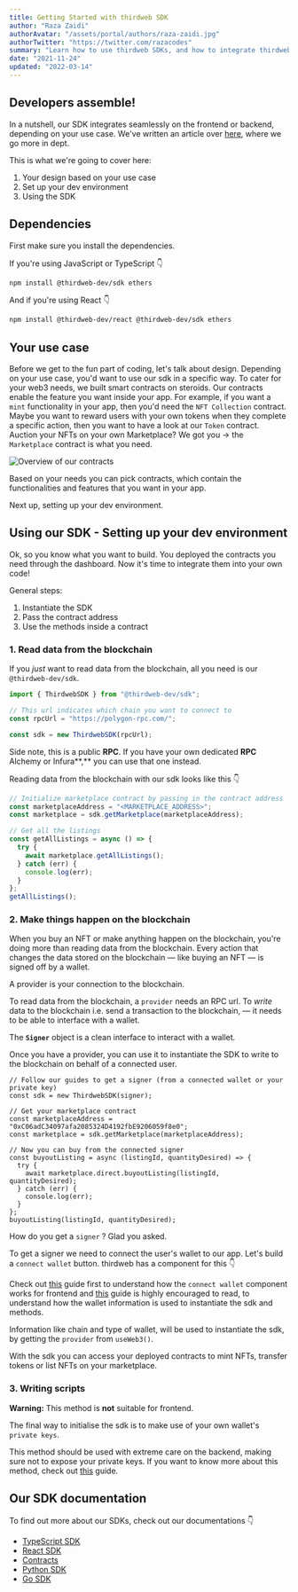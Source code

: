 ```yaml
---
title: Getting Started with thirdweb SDK
author: "Raza Zaidi"
authorAvatar: "/assets/portal/authors/raza-zaidi.jpg"
authorTwitter: "https://twitter.com/razacodes"
summary: "Learn how to use thirdweb SDKs, and how to integrate thirdweb SDKs with your existing codebase."
date: "2021-11-24"
updated: "2022-03-14"
---
```


## Developers assemble!

In a nutshell, our SDK integrates seamlessly on the frontend or backend, depending on your use case. We've written an article over [here](/guides/sdk-guide), where we go more in dept.

This is what we're going to cover here:

1. Your design based on your use case
2. Set up your dev environment
3. Using the SDK

## Dependencies

First make sure you install the dependencies.

If you're using JavaScript or TypeScript 👇

```bash
npm install @thirdweb-dev/sdk ethers
```

And if you're using React 👇

```bash
npm install @thirdweb-dev/react @thirdweb-dev/sdk ethers
```

## Your use case

Before we get to the fun part of coding, let's talk about design. Depending on your use case, you'd want to use our sdk in a specific way. To cater for your web3 needs, we built smart contracts on steroids. Our contracts enable the feature you want inside your app.
For example, if you want a `mint` functionality in your app, then you'd need the `NFT Collection` contract. Maybe you want to reward users with your own tokens when they complete a specific action, then you want to have a look at our `Token` contract. Auction your NFTs on your own Marketplace? We got you → the `Marketplace` contract is what you need.

![Overview of our contracts](/assets/portal/contracts/index/select-type-of-contract.png)

Based on your needs you can pick contracts, which contain the functionalities and features that you want in your app.

Next up, setting up your dev environment.

## Using our SDK - Setting up your dev environment

Ok, so you know what you want to build. You deployed the contracts you need through the dashboard. Now it's time to integrate them into your own code!

General steps:

1. Instantiate the SDK
2. Pass the contract address
3. Use the methods inside a contract

### 1. Read data from the blockchain

If you _just_ want to read data from the blockchain, all you need is our `@thirdweb-dev/sdk`.

```jsx
import { ThirdwebSDK } from "@thirdweb-dev/sdk";

// This url indicates which chain you want to connect to
const rpcUrl = "https://polygon-rpc.com/";

const sdk = new ThirdwebSDK(rpcUrl);
```

Side note, this is a public **RPC**. If you have your own dedicated **RPC** Alchemy or Infura**,** you can use that one instead.

Reading data from the blockchain with our sdk looks like this 👇

```jsx
// Initialize marketplace contract by passing in the contract address
const marketplaceAddress = "<MARKETPLACE_ADDRESS>";
const marketplace = sdk.getMarketplace(marketplaceAddress);

// Get all the listings
const getAllListings = async () => {
  try {
    await marketplace.getAllListings();
  } catch (err) {
    console.log(err);
  }
};
getAllListings();
```

### 2. Make things happen on the blockchain

When you buy an NFT or make anything happen on the blockchain, you're doing more than reading data from the blockchain. Every action that changes the data stored on the blockchain — like buying an NFT — is signed off by a wallet.

A provider is your connection to the blockchain.

To read data from the blockchain, a `provider` needs an RPC url. To _write_ data to the blockchain i.e. send a transaction to the blockchain, — it needs to be able to interface with a wallet.

The **`Signer`** object is a clean interface to interact with a wallet.

Once you have a provider, you can use it to instantiate the SDK to write to the blockchain on behalf of a connected user.

```tsx
// Follow our guides to get a signer (from a connected wallet or your private key)
const sdk = new ThirdwebSDK(signer);

// Get your marketplace contract
const marketplaceAddress = "0xC06adC34097afa2085324D4192fbE9206059f8e0";
const marketplace = sdk.getMarketplace(marketplaceAddress);

// Now you can buy from the connected signer
const buyoutListing = async (listingId, quantityDesired) => {
  try {
    await marketplace.direct.buyoutListing(listingId, quantityDesired);
  } catch (err) {
    console.log(err);
  }
};
buyoutListing(listingId, quantityDesired);
```

How do you get a `signer` ? Glad you asked.

To get a signer we need to connect the user's wallet to our app. Let's build a `connect wallet` button. thirdweb has a component for this 👇

Check out [this](/guides/add-connectwallet-to-your-website) guide first to understand how the `connect wallet` component works for frontend and [this](/guides/sdk-guide#code-to-instantiate-the-sdk-at-the-client-side-frontend) guide is highly encouraged to read, to understand how the wallet information is used to instantiate the sdk and methods.

Information like chain and type of wallet, will be used to instantiate the sdk, by getting the `provider` from `useWeb3()`.

With the sdk you can access your deployed contracts to mint NFTs, transfer tokens or list NFTs on your marketplace.

### 3. Writing scripts

**Warning:** This method is **not** suitable for frontend.

The final way to initialise the sdk is to make use of your own wallet's `private keys`.

This method should be used with extreme care on the backend, making sure not to expose your private keys. If you want to know more about this method, check out [this](/guides/sdk-guide#backend) guide.

## Our SDK documentation

To find out more about our SDKs, check out our documentations 👇

- [TypeScript SDK](https://docs.thirdweb.com/typescript)
- [React SDK](https://docs.thirdweb.com/react)
- [Contracts](https://docs.thirdweb.com/contracts)
- [Python SDK](https://python-docs.thirdweb.com/)
- [Go SDK](https://pkg.go.dev/github.com/thirdweb-dev/go-sdk/pkg)

<MdxNavigation>
  <MdxNavigationItem
    href="/learn-thirdweb/connect-to-blockchain"
    title="Connect to blockchain"
    next
  />
</MdxNavigation>
